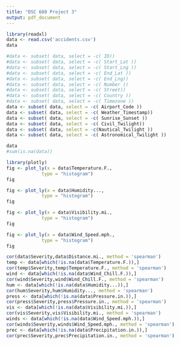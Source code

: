 ```yaml
---
title: "DSC 680 Project 3"
output: pdf_document
---
```




```r

library(readxl)
data <- read.csv('accidents.csv')
data


```


```r

#data <- subset( data, select = -c( ID))
#data <- subset( data, select = -c( Start_Lat ))
#data <- subset( data, select = -c( Start_Lng ))
#data <- subset( data, select = -c( End_Lat ))
#data <- subset( data, select = -c( End_Lng))
#data <- subset( data, select = -c( Number ))
#data <- subset( data, select = -c( Street))
#data <- subset( data, select = -c( Country ))
#data <- subset( data, select = -c( Timezone ))
data <- subset( data, select = -c( Airport_Code ))
data <- subset( data, select = -c( Weather_Timestamp))
data <- subset( data, select = -c( Sunrise_Sunset ))
data <- subset( data, select = -c( Civil_Twilight))
data <- subset( data, select = -c(Nautical_Twilight ))
data <- subset( data, select = -c( Astronomical_Twilight ))

data
#sum(is.na(data))


```


```r

library(plotly)
fig <- plot_ly(x = data$Temperature.F.,
             type = "histogram")
fig

```


```r

fig <- plot_ly(x = data$Humidity...,
             type = "histogram")
fig

```


```r

fig <- plot_ly(x = data$Visibility.mi.,
             type = "histogram")
fig

```




```r

fig <- plot_ly(x = data$Wind_Speed.mph.,
             type = "histogram")
fig

```







```r

cor(data$Severity,data$Distance.mi., method = 'spearman')
temp <- data[which(!is.na(data$Temperature.F.)),]
cor(temp$Severity,temp$Temperature.F., method = 'spearman')
wind <- data[which(!is.na(data$Wind_Chill.F.)),]
cor(wind$Severity,wind$Wind_Chill.F., method = 'spearman')
hum <- data[which(!is.na(data$Humidity...)),]
cor(hum$Severity,hum$Humidity..., method = 'spearman')
press <- data[which(!is.na(data$Pressure.in.)),]
cor(press$Severity,press$Pressure.in., method = 'spearman')
vis <- data[which(!is.na(data$Visibility.mi.)),]
cor(vis$Severity,vis$Visibility.mi., method = 'spearman')
winds <- data[which(!is.na(data$Wind_Speed.mph.)),]
cor(winds$Severity,winds$Wind_Speed.mph., method = 'spearman')
prec <- data[which(!is.na(data$Precipitation.in.)),]
cor(prec$Severity,prec$Precipitation.in., method = 'spearman')



```



